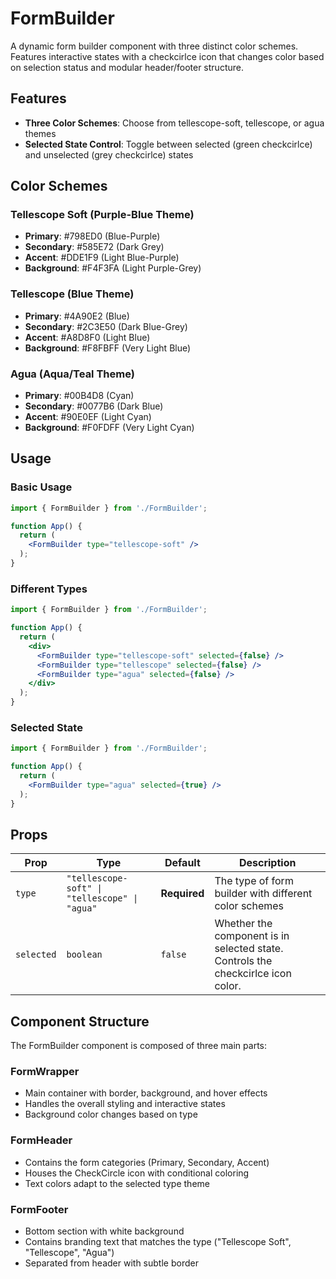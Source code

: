 # FormBuilder

A dynamic form builder component with three distinct color schemes. Features interactive states with a checkcirlce icon that changes color based on selection status and modular header/footer structure.

## Features

- **Three Color Schemes**: Choose from tellescope-soft, tellescope, or agua themes
- **Selected State Control**: Toggle between selected (green checkcirlce) and unselected (grey checkcirlce) states

## Color Schemes

### Tellescope Soft (Purple-Blue Theme)
- **Primary**: #798ED0 (Blue-Purple)
- **Secondary**: #585E72 (Dark Grey)
- **Accent**: #DDE1F9 (Light Blue-Purple)
- **Background**: #F4F3FA (Light Purple-Grey)

### Tellescope (Blue Theme)
- **Primary**: #4A90E2 (Blue)
- **Secondary**: #2C3E50 (Dark Blue-Grey)
- **Accent**: #A8D8F0 (Light Blue)
- **Background**: #F8FBFF (Very Light Blue)

### Agua (Aqua/Teal Theme)
- **Primary**: #00B4D8 (Cyan)
- **Secondary**: #0077B6 (Dark Blue)
- **Accent**: #90E0EF (Light Cyan)
- **Background**: #F0FDFF (Very Light Cyan)

## Usage

### Basic Usage

```jsx
import { FormBuilder } from './FormBuilder';

function App() {
  return (
    <FormBuilder type="tellescope-soft" />
  );
}
```

### Different Types

```jsx
import { FormBuilder } from './FormBuilder';

function App() {
  return (
    <div>
      <FormBuilder type="tellescope-soft" selected={false} />
      <FormBuilder type="tellescope" selected={false} />
      <FormBuilder type="agua" selected={false} />
    </div>
  );
}
```

### Selected State

```jsx
import { FormBuilder } from './FormBuilder';

function App() {
  return (
    <FormBuilder type="agua" selected={true} />
  );
}
```

## Props

| Prop | Type | Default | Description |
|------|------|---------|-------------|
| `type` | `"tellescope-soft" \| "tellescope" \| "agua"` | **Required** | The type of form builder with different color schemes |
| `selected` | `boolean` | `false` | Whether the component is in selected state. Controls the checkcirlce icon color. |

## Component Structure

The FormBuilder component is composed of three main parts:

### FormWrapper
- Main container with border, background, and hover effects
- Handles the overall styling and interactive states
- Background color changes based on type

### FormHeader  
- Contains the form categories (Primary, Secondary, Accent)
- Houses the CheckCircle icon with conditional coloring
- Text colors adapt to the selected type theme

### FormFooter
- Bottom section with white background
- Contains branding text that matches the type ("Tellescope Soft", "Tellescope", "Agua")
- Separated from header with subtle border
